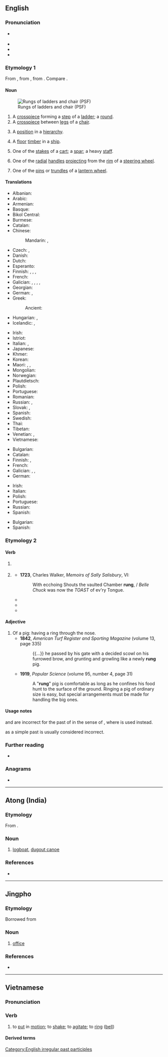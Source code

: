 {{also|Rung|rừng|rụng}}
==English==

===Pronunciation===
* {{a|UK|US}} {{IPA|en|/ɹʌŋ/}}
* {{audio|en|en-us-rung.ogg|Audio (US)}}
* {{rhymes|en|ʌŋ|s=1}}
* {{homophones|en|rng|wrung}}

===Etymology 1===
From {{inh|en|enm|}}, from {{inh|en|ang|hrung}}, from {{inh|en|gem-pro|*hrungō}}. Compare {{cog|got|𐌷𐍂𐌿𐌲𐌲𐌰|t=a staff}}.

====Noun====
{{en-noun}}
[[File:Rungs of ladders and chair (PSF).png|thumb|Rungs of ladders and chair (PSF)]]
# A [[crosspiece]] forming a [[step]] of a [[ladder]]; a [[round]].
# A [[crosspiece]] between [[leg]]s of a [[chair]].
# {{lb|en|figurative}} A [[position]] in a [[hierarchy]].
#: {{ux|en|the lowest '''rung''' of the society}}
# {{lb|en|nautical|dated}} A [[floor]] [[timber]] in a [[ship]].
# {{lb|en|dated}} One of the [[stake]]s of a [[cart]]; a [[spar]]; a heavy [[staff]].
# {{lb|en|engineering|dated}} One of the [[radial]] [[handle]]s [[project]]ing from the [[rim]] of a [[steering wheel]].
# {{lb|en|engineering|dated}} One of the [[pin]]s or [[trundle]]s of a [[lantern wheel]].

====Translations====
{{trans-top|ladder step}}
* Albanian: {{t-needed|sq}}
* Arabic: {{t|ar|دَرَجَة|f}}
* Armenian: {{t-needed|hy}}
* Basque: {{t-needed|eu}}
* Bikol Central: {{t|bcl|tangga}}
* Burmese: {{t-needed|my}}
* Catalan: {{t+|ca|barrot|m}}
* Chinese:
*: Mandarin: {{t+|cmn|梯級|sc=Hani}}, {{t+|cmn|梯级|tr=tījí|sc=Hani}}
* Czech: {{t+|cs|příčka|f}}, {{t|cs|šprušle|f}}
* Danish: {{t|da|tremme}}
* Dutch: {{t+|nl|sport}}
* Esperanto: {{t|eo|ŝtupeto}}
* Finnish: {{t+|fi|puola}}, {{t|fi|tikas}}, {{t+|fi|poikkipuu}}, {{t|fi|astin}}
* French: {{t+|fr|barreau|m}}
* Galician: {{t|gl|banzo|m}}, {{t|gl|bance|m}}, {{t|gl|banceira|f}}, {{t|gl|chanzo|m}},
* Georgian: {{t|ka|საფეხური}}
* German: {{t+|de|Sprosse|f}}, {{t|de|Leitersprosse|f}}
* Greek: {{t+|el|σκαλί|n}}
*: Ancient: {{t|grc|κλιμακτήρ|m}}
* Hungarian: {{t+|hu|fok}}, {{t+|hu|létrafok}}
* Icelandic: {{t|is|trappa|f}}, {{t+|is|þrep|n}}
{{trans-mid}}
* Irish: {{t|ga|runga|m}}
* Istriot: {{t|ist|scaleîn|m}}
* Italian: {{t+|it|scalino|m}}, {{t+|it|piolo|m}}
* Japanese: {{t-needed|ja}}
* Khmer: {{t|km|កាំជណ្ដើរ|tr=kam cʊəndaə}}
* Korean: {{t-needed|ko}}
* Maori: {{t|mi|kaupae}}, {{t|mi|kaupeka}}, {{t|mi|teka}}
* Mongolian: {{t+|mn|гишгүүр|sc=Cyrl}}
* Norwegian: {{t|no|trin}}
* Plautdietsch: {{t|pdt|Spoak|f}}
* Polish: {{t+|pl|szczebel|m}}
* Portuguese: {{t+|pt|degrau|m}}
* Romanian: {{t+|ro|treaptă}}
* Russian: {{t+|ru|ступе́нька|f}}, {{t+|ru|ступе́нь|f}}
* Slovak: {{t|sk|sprušľa|f}}, {{t|sk|šprusľa|f}}
* Spanish: {{t+|es|travesaño|m}}
* Swedish: {{t+|sv|pinne}}
* Thai: {{t-needed|th}}
* Tibetan: {{t|bo|སྐས་གདང}}
* Venetian: {{t|vec|scalin|m}}, {{t|vec|scałin|m}}
* Vietnamese: {{t-needed|vi}}
{{trans-bottom}}

{{trans-top|crosspiece between chair legs}}
* Bulgarian: {{t+|bg|напречник|m}}
* Catalan: {{t+|ca|barrot|m}}
* Finnish: {{t+|fi|poikkipuu}}, {{t+|fi|piena}}
* French: {{t+|fr|barreau|m}}
* Galician: {{t+|gl|travesa|f}}, {{t|gl|tranco|m}}, {{t|gl|travesallo|m}}
* German: {{t|de|Querstab|m}}
{{trans-mid}}
* Irish: {{t|ga|runga|m}}
* Italian: {{t+|it|traversa|f}}
* Polish: {{t+|pl|poprzeczka|f}}
* Portuguese: {{t+|pt|travessa|f}}
* Russian: {{t+|ru|перекла́дина|f}}
* Spanish: {{t+|es|travesaño|m}}
{{trans-bottom}}

{{trans-top|a position in a hierarchy}}
* Bulgarian: {{t+|bg|стъпало|n}}
* Spanish: {{t|es|escalón|m}}
{{trans-bottom}}

===Etymology 2===
{{nonlemma}}

====Verb====
{{head|en|verb form}}

# {{past participle of|en|ring|nocat=1}} {{qualifier|only in senses related to a bell}}
# {{lb|en|chiefly|_|dialectal}} {{en-simple past of|ring}}
#* '''1723''', Charles Walker, ''Memoirs of Sally Salisbury'', VI:
#*: With ecchoing Shouts the vaulted Chamber '''rung''', / ''Belle Chuck'' was now the ''TOAST'' of ev'ry Tongue.
#* {{quote-journal|en|journals=Report of State Officers, Board and Committees to the General ...|page=229|books.google.com/books?id=YHYbAQAAIAAJ|South Carolina. General Assembly|year=1906|passage=Mr. Seibels, in his testimony, said I '''rung''' him up to see about labels. He is very much mistaken. I '''rung''' him up to see about bottles.}}
#* {{quote-book|en|title=Wrigleyville: A Magical History Tour of the Chicago Cubs|page=435|books.google.com/books?isbn=1429904801|author=Peter Golenbock|year=1996|passage=So they '''rung''' him up, and the next day he came to me and wanted to know where that pitch was.}}
#* {{quote-book|en|title=Burning Rainbow Farm: How a Stoner Utopia Went Up in Smoke|page=70|books.google.com/books?isbn=1596919906|author=Dean Kuipers|year=2008|passage="I just '''rung''' him up, told him I was looking for an apartment and some work and got both of them the same day," Moe said.}}

====Adjective====
{{en-adj|-}}

# Of a pig: having a ring through the nose.
#* '''1842''', ''American Turf Register and Sporting Magazine'' (volume 13, page 335)
#*: {{...}} he passed by his gate with a decided scowl on his furrowed brow, and grunting and growling like a newly '''rung''' pig.
#* '''1919''', ''Popular Science'' (volume 95, number 4, page 31)
#*: A "'''rung'''" pig is comfortable as long as he confines his food hunt to the surface of the ground. Ringing a pig of ordinary size is easy, but special arrangements must be made for handling the big ones.

====Usage notes====
{{m|en|rang|Rang}} and {{m|en|rung}} are incorrect for the past of {{m|en|ring}} in the sense of {{m|en|encircle}}, where {{m|en|ringed}} is used instead.

{{m|en|rung|Rung}} as a simple past is usually considered incorrect.

===Further reading===
* {{projectlink|1911|Rung}}

===Anagrams===
* {{anagrams|en|a=gnru|gurn}}

[[Category:English irregular past participles]]

----
==Atong (India)==

===Etymology===
From {{rfe|aot}}.

===Noun===
{{aot-noun}}

# [[logboat]], [[dugout canoe]]

===References===
* {{R:aot:Breugel}}
----

==Jingpho==
===Etymology===
Borrowed from {{bor|kac|my|ရုံး}}
 
===Noun===
{{head|kac|noun}}
# [[office]]
 
===References===
* {{cite-journal|last=Kurabe|first=Keita|date=2016-12-31|title=Phonology of Burmese loanwords in Jinghpaw|url=https://repository.kulib.kyoto-u.ac.jp/dspace/handle/2433/219015|journal=Kyoto University Linguistic Research|volume=35|pages=91–128|doi=10.14989/219015|issn=1349-7804}}
 
----

==Vietnamese==

===Pronunciation===
{{vi-IPA}}

===Verb===
{{vi-verb|[[㧤]], [[容]], [[慵]], [[搈]], [[𢫝]], [[𢲣]], [[𢴋]], [[𢹈]]}}

# to [[put]] in [[motion]]; to [[shake]]; to [[agitate]]; to [[ring]] ([[bell]])

====Derived terms====
{{vi-der|rung cảm|rung lắc|rung rinh:tl}}